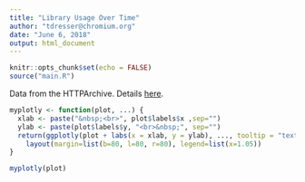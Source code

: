 ```yaml
---
title: "Library Usage Over Time"
author: "tdresser@chromium.org"
date: "June 6, 2018"
output: html_document
---
```


```r
knitr::opts_chunk$set(echo = FALSE)
source("main.R")
```

Data from the HTTPArchive. Details [here](https://github.com/tdresser/js-library-usage/blob/master/README.md).

```r
myplotly <- function(plot, ...) {
  xlab <- paste("&nbsp;<br>", plot$labels$x ,sep="")
  ylab <- paste(plot$labels$y, "<br>&nbsp;", sep="")
  return(ggplotly(plot + labs(x = xlab, y = ylab), ..., tooltip = "text")) %>% 
    layout(margin=list(b=80, l=80, r=80), legend=list(x=1.05))
}

myplotly(plot)
```


